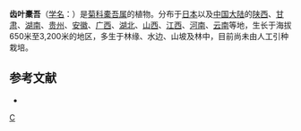 {{Speciesbox 
| taxon = Ligularia dentata
| authority = (A. Gray) Hara
| synonyms = 
* ''Ligularia clivorum''
* ''Erythrochaete dentata''
* ''Senecio clivorum''
* ''Senecio labordei''
* ''Senecillis dentata''
* ''Senecio japonicus var. integrifolius''
* ''Ligularia japonica var. clivorum''
}}
'''齿叶橐吾'''（[[学名|学名]]：{{lang|la|''Ligularia dentata''}}）是[[菊科|菊科]][[橐吾属|橐吾属]]的植物。分布于[[日本|日本]]以及[[中国大陆|中国大陆]]的[[陕西|陕西]]、[[甘肃|甘肃]]、[[湖南|湖南]]、[[贵州|贵州]]、[[安徽|安徽]]、[[广西|广西]]、[[湖北|湖北]]、[[山西|山西]]、[[江西|江西]]、[[河南|河南]]、[[云南|云南]]等地，生长于海拔650米至3,200米的地区，多生于林缘、水边、山坡及林中，目前尚未由人工引种栽培。

== 参考文献 ==
<div class="references-small">
* {{cite web| url =http://www.bioinfo.cn/db05/KmzwSpecies.php?action=view&id=3741| title =齿叶橐吾| work =《中国高等植物数据库全库》| publisher =中国科学院微生物研究所| author =昆明植物研究所| accessdate =2009-02-25| deadurl =yes| archiveurl =https://web.archive.org/web/20160305103727/http://www.bioinfo.cn/db05/KmzwSpecies.php?action=view&id=3741| archivedate =2016-03-05}}
</div>
{{Taxonbar|from=Q2614795}}

[[Category:橐吾属|C]]